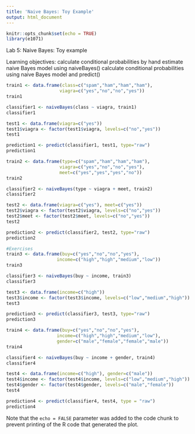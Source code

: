 ---
title: 'Naive Bayes: Toy Example'
output: html_document
---

```{r setup, include=FALSE}
knitr::opts_chunk$set(echo = TRUE)
library(e1071)
```
Lab 5: Naive Bayes: Toy example

Learning objectives:
calculate conditional probabilities by hand
estimate naive Bayes model using naiveBayes()
calculate conditional probabilities using naive Bayes model and predict()

```{r bayes}
train1 <- data.frame(class=c("spam","ham","ham","ham"),
                    viagra=c("yes","no","no","yes"))
train1

classifier1 <- naiveBayes(class ~ viagra, train1)
classifier1

test1 <- data.frame(viagra=c("yes"))
test1$viagra <- factor(test1$viagra, levels=c("no","yes"))
test1

prediction1 <- predict(classifier1, test1, type="raw")
prediction1

train2 <- data.frame(type=c("spam","ham","ham","ham"),
                    viagra=c("yes","no","no","yes"),
                    meet=c("yes","yes","yes","no"))
train2

classifier2 <- naiveBayes(type ~ viagra + meet, train2)
classifier2

test2 <- data.frame(viagra=c("yes"), meet=c("yes"))
test2$viagra <- factor(test2$viagra, levels=c("no","yes"))
test2$meet <- factor(test2$meet, levels=c("no","yes"))
test2

prediction2 <- predict(classifier2, test2, type="raw")
prediction2

#Exercises
train3 <- data.frame(buy=c("yes","no","no","yes"),
                   income=c("high","high","medium","low"))
train3

classifier3 <- naiveBayes(buy ~ income, train3)
classifier3

test3 <- data.frame(income=c("high"))
test3$income <- factor(test3$income, levels=c("low","medium","high"))
test3

prediction3 <- predict(classifier3, test3, type="raw")
prediction3

train4 <- data.frame(buy=c("yes","no","no","yes"),
                   income=c("high","high","medium","low"),
                   gender=c("male","female","female","male"))
train4

classifier4 <- naiveBayes(buy ~ income + gender, train4)
classifier4

test4 <- data.frame(income=c("high"), gender=c("male"))
test4$income <- factor(test4$income, levels=c("low","medium","high"))
test4$gender <- factor(test4$gender, levels=c("male","female"))
test4

prediction4 <- predict(classifier4, test4, type = "raw")
prediction4

```

Note that the `echo = FALSE` parameter was added to the code chunk to prevent printing of the R code that generated the plot.
